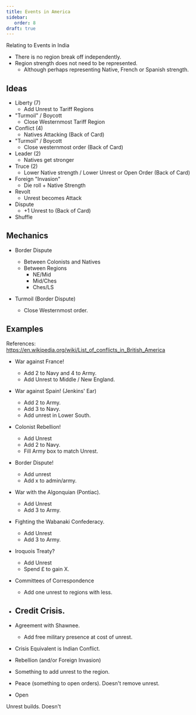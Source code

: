 ```yaml
---
title: Events in America
sidebar:
   order: 8
draft: true
---
```


Relating to Events in India
- There is no region break off independently.
- Region strength does not need to be represented.
   - Although perhaps representing Native, French or Spanish strength.


## Ideas

- Liberty (7)
    - Add Unrest to Tariff Regions
- "Turmoil" / Boycott
    - Close Westernmost Tariff Region
- Conflict (4)
    - Natives Attacking (Back of Card)
- "Turmoil" / Boycott
    - Close westernmost order (Back of Card)
- Leader (2)
    - Natives get stronger
- Truce (2)
    - Lower Native strength / Lower Unrest or Open Order (Back of Card)
- Foreign "Invasion"
    - Die roll + Native Strength
- Revolt
    - Unrest becomes Attack
- Dispute
    - +1 Unrest to (Back of Card)
- Shuffle


## Mechanics

- Border Dispute
   - Between Colonists and Natives
   - Between Regions
      - NE/Mid
      - Mid/Ches
      - Ches/LS

- Turmoil (Border Dispute)
   - Close Westernmost order.


Examples
------

References: https://en.wikipedia.org/wiki/List_of_conflicts_in_British_America

- War against France!
    - Add 2 to Navy and 4 to Army.
    - Add Unrest to Middle / New England.

- War against Spain! (Jenkins' Ear)
    - Add 2 to Army.
    - Add 3 to Navy.
    - Add unrest in Lower South.

- Colonist Rebellion!
    - Add Unrest
    - Add 2 to Navy.
    - Fill Army box to match Unrest.

- Border Dispute!
    - Add unrest
    - Add x to admin/army.

- War with the Algonquian (Pontiac).
    - Add Unrest
    - Add 3 to Army.

- Fighting the Wabanaki Confederacy.
    - Add Unrest
    - Add 3 to Army.

- Iroquois Treaty?
    - Add Unrest
    - Spend £ to gain X.

- Committees of Correspondence
    - Add one unrest to regions with less.

- Credit Crisis.
    - 

- Agreement with Shawnee.
    - Add free military presence at cost of unrest.


- Crisis Equivalent is Indian Conflict.
- Rebellion (and/or Foreign Invasion) 
- Something to add unrest to the region.
- Peace (something to open orders). Doesn't remove unrest.
- Open


Unrest builds. Doesn't

